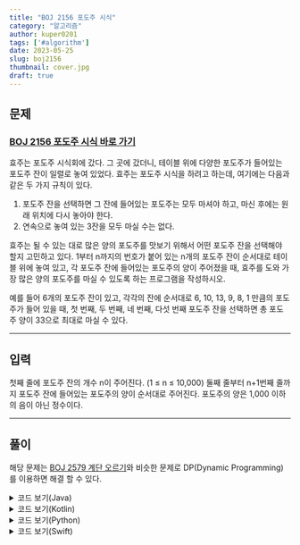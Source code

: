 ---
title: "BOJ 2156 포도주 시식"
category: "알고리즘"
author: kuper0201
tags: ['#algorithm']
date: 2023-05-25
slug: boj2156
thumbnail: cover.jpg
draft: true
---


## 문제

### <a href="https://boj.kr/2156" target="_blank">BOJ 2156 포도주 시식 바로 가기</a>

효주는 포도주 시식회에 갔다. 그 곳에 갔더니, 테이블 위에 다양한 포도주가 들어있는 포도주 잔이 일렬로 놓여 있었다. 효주는 포도주 시식을 하려고 하는데, 여기에는 다음과 같은 두 가지 규칙이 있다.

1. 포도주 잔을 선택하면 그 잔에 들어있는 포도주는 모두 마셔야 하고, 마신 후에는 원래 위치에 다시 놓아야 한다.
2. 연속으로 놓여 있는 3잔을 모두 마실 수는 없다.

효주는 될 수 있는 대로 많은 양의 포도주를 맛보기 위해서 어떤 포도주 잔을 선택해야 할지 고민하고 있다. 1부터 n까지의 번호가 붙어 있는 n개의 포도주 잔이 순서대로 테이블 위에 놓여 있고, 각 포도주 잔에 들어있는 포도주의 양이 주어졌을 때, 효주를 도와 가장 많은 양의 포도주를 마실 수 있도록 하는 프로그램을 작성하시오. 

예를 들어 6개의 포도주 잔이 있고, 각각의 잔에 순서대로 6, 10, 13, 9, 8, 1 만큼의 포도주가 들어 있을 때, 첫 번째, 두 번째, 네 번째, 다섯 번째 포도주 잔을 선택하면 총 포도주 양이 33으로 최대로 마실 수 있다.

---

## 입력

첫째 줄에 포도주 잔의 개수 n이 주어진다. (1 ≤ n ≤ 10,000) 둘째 줄부터 n+1번째 줄까지 포도주 잔에 들어있는 포도주의 양이 순서대로 주어진다. 포도주의 양은 1,000 이하의 음이 아닌 정수이다.

---

## 풀이

해당 문제는 [BOJ 2579 계단 오르기](https://jeong-jun.su/boj2579/)와 비슷한 문제로 DP(Dynamic Programming)를 이용하면 해결 할 수 있다.



<details markdown="1">
<summary>코드 보기(Java)</summary>

```javascript
import java.util.Scanner;

public class Main {
    static int[] dp;

    public static void main(String[] args) {
        Scanner scanner = new Scanner(System.in);

        int N = scanner.nextInt();
        int[] arr = new int[N + 1];
        int[] dp = new int[N + 1];

        for(int i = 1; i < N + 1; i++) {
            arr[i] = scanner.nextInt();
        }

        dp[1] = arr[1];

        if(N > 1)
            dp[2] = arr[1] + arr[2];

        for(int i = 3; i < N + 1; i++) {
            dp[i] = Math.max(dp[i - 3] + arr[i] + arr[i - 1], dp[i - 2] + arr[i]);
            dp[i] = Math.max(dp[i], dp[i - 1]);
        }

        System.out.println(dp[N]);
    }
}```
</details>

<details markdown="1">
<summary>코드 보기(C++)</summary>

```cpp
#include <iostream>
#include <algorithm>
#include <vector>
#include <set>

#define fastio ios_base::sync_with_stdio(false); cin.tie(nullptr); cout.tie(nullptr)
#define endl '\n'

using namespace std;

int *score, *memo;

// DP 수행하는 재귀 함수
int recursive(int n) {
    if(n < 0) return 0; // 음수번째 계단은 없으므로 0 반환
    if(memo[n] != 0) return memo[n]; // 이전에 계산한 값 존재하면 계산 불필요

    int tmp1 = recursive(n - 3) + score[n - 1]; // 3층 이전의 값 + 1층 이전의 값
    int tmp2 = recursive(n - 2); // 2층 이전의 값

    // N번째 계단까지 점수의 최대는 (N - 1)최대 + N번째 계단 점수
    memo[n] = max(tmp1, tmp2) + score[n];

    return memo[n];
}

int main() {
    fastio;
    
    // 계단의 개수 입력
    int N;
    cin >> N;
    
    score = new int[N]{0, };
    memo = new int[N]{0, };
    
    // 계단별 점수 입력
    for(int i = 0; i < N; i++) {
        cin >> score[i];
    }

    memo[0] = score[0]; // 첫 항 설정
    cout << recursive(N - 1) << endl; // 재귀함수 호출
    
    return 0;
}
```
</details>

<details markdown="1">
<summary>코드 보기(Kotlin)</summary>

```javascript
lateinit var score: Array<Int>
lateinit var memo: Array<Int>

// DP 수행하는 재귀 함수
fun recursive(n: Int): Int {
    if(n < 0) return 0 // 음수번째 계단은 없으므로 0 반환
    if(memo[n] != 0) return memo[n] // 이전에 계산한 값 존재하면 계산 불필요

    var tmp1 = recursive(n - 3) + score[n - 1] // 3층 이전의 값 + 1층 이전의 값
    var tmp2 = recursive(n - 2) // 2층 이전의 값

    // N번째 계단까지 점수의 최대는 (N - 1)최대 + N번째 계단 점수
    memo[n] = Math.max(tmp1, tmp2) + score[n]

    return memo[n]
}

fun main(args: Array<String>) = with(System.`in`.bufferedReader()) {
    // 계단의 개수 입력
    var N = readLine().toInt()
    
    score = Array<Int>(N, {0})
    memo = Array<Int>(N, {0})
    
    // 계단별 점수 입력
    for(i in 0 until N) {
        score[i] = readLine().toInt()
    }

    memo[0] = score[0] // 첫 항 설정
    println(recursive(N - 1)) // 재귀함수 호출
}
```
</details>

<details markdown="1">
<summary>코드 보기(Python)</summary>

```python
from sys import stdin

score = None
memo = None

# DP 수행하는 재귀 함수
def recursive(n):
    global score, memo

    if n < 0:
        return 0 # 음수번째 계단은 없으므로 0 반환
    if memo[n] != 0:
        return memo[n] # 이전에 계산한 값 존재하면 계산 불필요

    tmp1 = recursive(n - 3) + score[n - 1] # 3층 이전의 값 + 1층 이전의 값
    tmp2 = recursive(n - 2) # 2층 이전의 값

    # N번째 계단까지 점수의 최대는 (N - 1)최대 + N번째 계단 점수
    memo[n] = max(tmp1, tmp2) + score[n]

    return memo[n]

def main():
    # 계단의 개수 입력
    N = int(stdin.readline())

    global score, memo
    score = [0] * N
    memo = [0] * N

    # 계단별 점수 입력
    for i in range(N):
        score[i] = int(stdin.readline())

    memo[0] = score[0]  # 첫 항 설정
    print(recursive(N - 1))  # 재귀함수 호출

if __name__ == "__main__":
    main()
```
</details>

<details markdown="1">
<summary>코드 보기(Swift)</summary>

```cpp

var score: Array<Int>!
var memo: Array<Int>!

// DP 수행하는 재귀 함수
func recursive(n: Int)-> Int {
    if(n < 0) {
        // 음수번째 계단은 없으므로 0 반환
        return 0
    }
    
    if(memo[n] != 0) {
        // 이전에 계산한 값 존재하면 계산 불필요
        return memo[n]
    }

    var tmp1 = recursive(n: n - 3) + score[n - 1] // 3층 이전의 값 + 1층 이전의 값
    var tmp2 = recursive(n: n - 2) // 2층 이전의 값

    // N번째 계단까지 점수의 최대는 (N - 1)최대 + N번째 계단 점수
    memo[n] = max(tmp1, tmp2) + score[n]

    return memo[n]
}

func main() {
    // 계단의 개수 입력
    var N = Int(readLine()!)!
    
    score = Array<Int>(repeating: 0, count: N)
    memo = Array<Int>(repeating: 0, count: N)
    
    // 계단별 점수 입력
    for i in 0..<N {
        score[i] = Int(readLine()!)!
    }

    memo[0] = score[0] // 첫 항 설정
    print(recursive(n: N - 1)) // 재귀함수 호출
}

main()
```
</details>